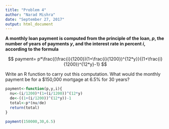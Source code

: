 ```yaml
---
title: "Problem 4"
author: "Narad Mishra"
date: "September 27, 2017"
output: html_document
---
```



**A monthly loan payment is computed from the principle of the loan, *p*, the number of years of payments *y*, and the interest rate in percent *i*, according to the formula **

$$ payment= p*\frac{(\frac{i}{1200})(1+\frac{i}{1200})^{12*y}}{(1+\frac{i}{1200})^{12*y}-1} $$

Write an R function to carry out this computation. What would the monthly payment be for a $150,000 mortgage at 6.5% for 30 years?


```r
payment<-function(p,y,i){
  nu<-(i/1200)*(1+(i/1200))^(12*y)
  de<-((1+(i/1200))^(12*y))-1
  total<-p*(nu/de)
  return(total)
}
```
```r
payment(150000,30,6.5)
```

